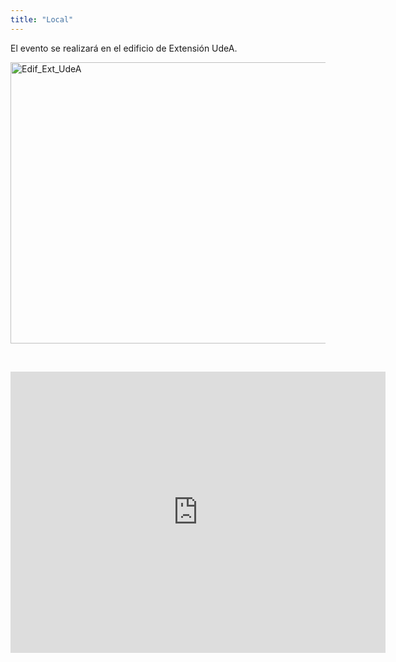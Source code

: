 ```yaml
---
title: "Local"
---
```


El evento se realizará en el edificio de Extensión UdeA.

<img src="imagenes/extension_udea.jpg" alt="Edif_Ext_UdeA" width="600" height="450">

<br/>

<iframe src="https://www.google.com/maps/embed?pb=!1m18!1m12!1m3!1d1982.9862057890318!2d-75.5681525231314!3d6.267358682467486!2m3!1f0!2f0!3f0!3m2!1i1024!2i768!4f13.1!3m3!1m2!1s0x8e4428e711bc41fd%3A0xa75923a429f6910d!2sExtensi%C3%B3n%20Universidad%20de%20Antioquia!5e0!3m2!1ses!2sco!4v1681425972357!5m2!1ses!2sco" width="600" height="450" style="border:0;" allowfullscreen="" loading="lazy" referrerpolicy="no-referrer-when-downgrade"></iframe>
